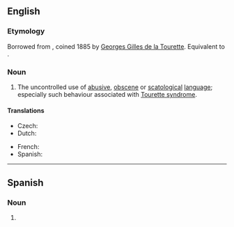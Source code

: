 ==English==

===Etymology===
Borrowed from {{bor|en|fr|coprolalie|notext=1}}, coined 1885 by [[w:Georges Gilles de la Tourette|Georges Gilles de la Tourette]]. Equivalent to {{confix|en|copro|lalia}}.

===Noun===
{{wikipedia}}
{{en-noun|~}}

# The uncontrolled use of [[abusive]], [[obscene]] or [[scatological]] [[language]]; especially such behaviour associated with [[Tourette syndrome]].

====Translations====
{{trans-top|uncontrolled use of obscenity}}
* Czech: {{t+|cs|koprolálie|f}}
* Dutch: {{t+|nl|coprolalie|f}}
{{trans-mid}}
* French: {{t+|fr|coprolalie|f}}
* Spanish: {{t+|es|coprolalia|f}}
{{trans-bottom}}

----

==Spanish==
{{wikipedia|lang=es}}

===Noun===
{{es-noun|f}}

# {{l|en|coprolalia}}